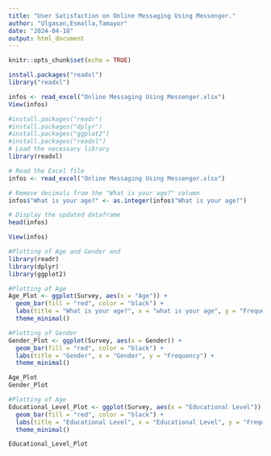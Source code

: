 ```yaml
---
title: "User Satisfaction on Online Messaging Using Messenger."
author: "Ulgasan,Esmalla,Tamayor"
date: "2024-04-18"
output: html_document
---
```


```r
knitr::opts_chunk$set(echo = TRUE)
```



```r
install.packages("readxl")
library("readxl")

infos <- read_excel("Online Messaging Using Messenger.xlsx")
View(infos)

```

```r
#install.packages("readr")
#install.packages("dplyr")
#install.packages("ggplot2")
#install.packages("readxl")
# Load the necessary library
library(readxl)

# Read the Excel file
infos <- read_excel("Online Messaging Using Messenger.xlsx")

# Remove decimals from the "What is your age?" column
infos$"What is your age?" <- as.integer(infos$"What is your age?")

# Display the updated dataframe
head(infos)

View(infos)

```


```r
#Plotting of Age and Gender and
library(readr)
library(dplyr)
library(ggplot2)

#Plotting of Age
Age_Plot <- ggplot(Survey, aes(x = "Age")) +
  geom_bar(fill = "red", color = "black") +
  labs(title = "What is your age?", x = "what is your age", y = "Frequency") +
  theme_minimal()

#Plotting of Gender
Gender_Plot <- ggplot(Survey, aes(x = Gender)) +
  geom_bar(fill = "red", color = "black") +
  labs(title = "Gender", x = "Gender", y = "Frequency") +
  theme_minimal()

Age_Plot
Gender_Plot
```


```r

#Plotting of Age
Educational_Level_Plot <- ggplot(Survey, aes(x = "Educational Level")) +
  geom_bar(fill = "red", color = "black") +
  labs(title = "Educational Level", x = "Educational Level", y = "Frequency") +
  theme_minimal()

Educational_Level_Plot

```

